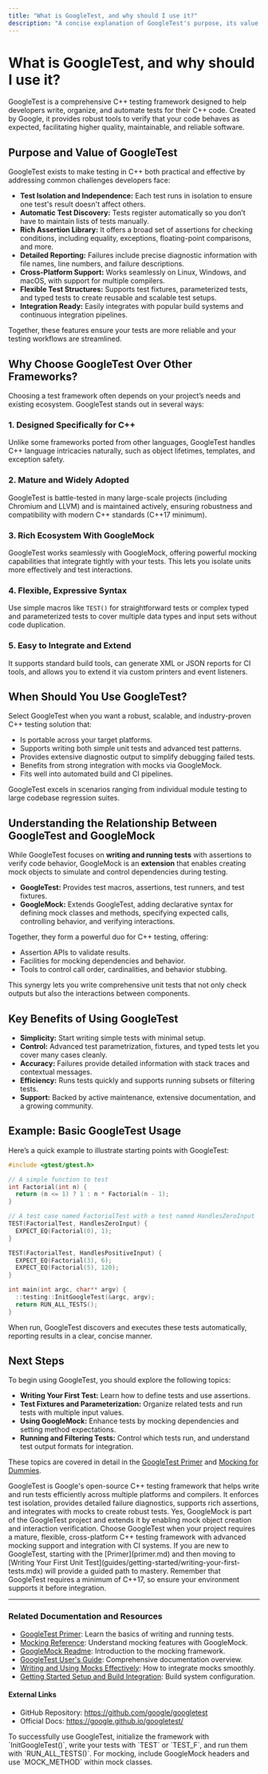```yaml
---
title: "What is GoogleTest, and why should I use it?"
description: "A concise explanation of GoogleTest's purpose, its value compared to other frameworks, and guidance on when to select it for your C++ projects. Provides clarity on its relationship with GoogleMock and the primary benefits it offers to developers."
---
```


# What is GoogleTest, and why should I use it?

GoogleTest is a comprehensive C++ testing framework designed to help developers write, organize, and automate tests for their C++ code. Created by Google, it provides robust tools to verify that your code behaves as expected, facilitating higher quality, maintainable, and reliable software.

## Purpose and Value of GoogleTest

GoogleTest exists to make testing in C++ both practical and effective by addressing common challenges developers face:

- **Test Isolation and Independence:** Each test runs in isolation to ensure one test's result doesn't affect others.
- **Automatic Test Discovery:** Tests register automatically so you don’t have to maintain lists of tests manually.
- **Rich Assertion Library:** It offers a broad set of assertions for checking conditions, including equality, exceptions, floating-point comparisons, and more.
- **Detailed Reporting:** Failures include precise diagnostic information with file names, line numbers, and failure descriptions.
- **Cross-Platform Support:** Works seamlessly on Linux, Windows, and macOS, with support for multiple compilers.
- **Flexible Test Structures:** Supports test fixtures, parameterized tests, and typed tests to create reusable and scalable test setups.
- **Integration Ready:** Easily integrates with popular build systems and continuous integration pipelines.

Together, these features ensure your tests are more reliable and your testing workflows are streamlined.

## Why Choose GoogleTest Over Other Frameworks?

Choosing a test framework often depends on your project’s needs and existing ecosystem. GoogleTest stands out in several ways:

### 1. Designed Specifically for C++
Unlike some frameworks ported from other languages, GoogleTest handles C++ language intricacies naturally, such as object lifetimes, templates, and exception safety.

### 2. Mature and Widely Adopted
GoogleTest is battle-tested in many large-scale projects (including Chromium and LLVM) and is maintained actively, ensuring robustness and compatibility with modern C++ standards (C++17 minimum).

### 3. Rich Ecosystem With GoogleMock
GoogleTest works seamlessly with GoogleMock, offering powerful mocking capabilities that integrate tightly with your tests. This lets you isolate units more effectively and test interactions.

### 4. Flexible, Expressive Syntax
Use simple macros like `TEST()` for straightforward tests or complex typed and parameterized tests to cover multiple data types and input sets without code duplication.

### 5. Easy to Integrate and Extend
It supports standard build tools, can generate XML or JSON reports for CI tools, and allows you to extend it via custom printers and event listeners.

## When Should You Use GoogleTest?

Select GoogleTest when you want a robust, scalable, and industry-proven C++ testing solution that:

- Is portable across your target platforms.
- Supports writing both simple unit tests and advanced test patterns.
- Provides extensive diagnostic output to simplify debugging failed tests.
- Benefits from strong integration with mocks via GoogleMock.
- Fits well into automated build and CI pipelines.

GoogleTest excels in scenarios ranging from individual module testing to large codebase regression suites.

## Understanding the Relationship Between GoogleTest and GoogleMock

While GoogleTest focuses on **writing and running tests** with assertions to verify code behavior, GoogleMock is an **extension** that enables creating mock objects to simulate and control dependencies during testing.

- **GoogleTest:** Provides test macros, assertions, test runners, and test fixtures.
- **GoogleMock:** Extends GoogleTest, adding declarative syntax for defining mock classes and methods, specifying expected calls, controlling behavior, and verifying interactions.

Together, they form a powerful duo for C++ testing, offering:

- Assertion APIs to validate results.
- Facilities for mocking dependencies and behavior.
- Tools to control call order, cardinalities, and behavior stubbing.

This synergy lets you write comprehensive unit tests that not only check outputs but also the interactions between components.

## Key Benefits of Using GoogleTest

- **Simplicity:** Start writing simple tests with minimal setup.
- **Control:** Advanced test parametrization, fixtures, and typed tests let you cover many cases cleanly.
- **Accuracy:** Failures provide detailed information with stack traces and contextual messages.
- **Efficiency:** Runs tests quickly and supports running subsets or filtering tests.
- **Support:** Backed by active maintenance, extensive documentation, and a growing community.

## Example: Basic GoogleTest Usage

Here’s a quick example to illustrate starting points with GoogleTest:

```cpp
#include <gtest/gtest.h>

// A simple function to test
int Factorial(int n) {
  return (n <= 1) ? 1 : n * Factorial(n - 1);
}

// A test case named FactorialTest with a test named HandlesZeroInput
TEST(FactorialTest, HandlesZeroInput) {
  EXPECT_EQ(Factorial(0), 1);
}

TEST(FactorialTest, HandlesPositiveInput) {
  EXPECT_EQ(Factorial(3), 6);
  EXPECT_EQ(Factorial(5), 120);
}

int main(int argc, char** argv) {
  ::testing::InitGoogleTest(&argc, argv);
  return RUN_ALL_TESTS();
}
```

When run, GoogleTest discovers and executes these tests automatically, reporting results in a clear, concise manner.

## Next Steps

To begin using GoogleTest, you should explore the following topics:

- **Writing Your First Test:** Learn how to define tests and use assertions.
- **Test Fixtures and Parameterization:** Organize related tests and run tests with multiple input values.
- **Using GoogleMock:** Enhance tests by mocking dependencies and setting method expectations.
- **Running and Filtering Tests:** Control which tests run, and understand test output formats for integration.

These topics are covered in detail in the [GoogleTest Primer](primer.md) and [Mocking for Dummies](gmock_for_dummies.md).


<AccordionGroup title="Frequently Asked Questions about GoogleTest">
<Accordion title="What is GoogleTest?">
GoogleTest is Google's open-source C++ testing framework that helps write and run tests efficiently across multiple platforms and compilers.
</Accordion>

<Accordion title="How does GoogleTest help improve test quality?">
It enforces test isolation, provides detailed failure diagnostics, supports rich assertions, and integrates with mocks to create robust tests.
</Accordion>

<Accordion title="Is GoogleMock included with GoogleTest?">
Yes, GoogleMock is part of the GoogleTest project and extends it by enabling mock object creation and interaction verification.
</Accordion>

<Accordion title="When should I choose GoogleTest for my projects?">
Choose GoogleTest when your project requires a mature, flexible, cross-platform C++ testing framework with advanced mocking support and integration with CI systems.
</Accordion>
</AccordionGroup>

<Tip>
If you are new to GoogleTest, starting with the [Primer](primer.md) and then moving to [Writing Your First Unit Test](guides/getting-started/writing-your-first-tests.mdx) will provide a guided path to mastery.
</Tip>

<Note>
Remember that GoogleTest requires a minimum of C++17, so ensure your environment supports it before integration.
</Note>

---

### Related Documentation and Resources

- [GoogleTest Primer](primer.md): Learn the basics of writing and running tests.
- [Mocking Reference](reference/mocking.md): Understand mocking features with GoogleMock.
- [GoogleMock Readme](googlemock/README.md): Introduction to the mocking framework.
- [GoogleTest User's Guide](docs/index.md): Comprehensive documentation overview.
- [Writing and Using Mocks Effectively](guides/core-workflows/mocking-techniques.mdx): How to integrate mocks smoothly.
- [Getting Started Setup and Build Integration](guides/getting-started/setup-build-integration.mdx): Build system configuration.

#### External Links

- GitHub Repository: https://github.com/google/googletest
- Official Docs: https://google.github.io/googletest/


<Check>
To successfully use GoogleTest, initialize the framework with `InitGoogleTest()`, write your tests with `TEST` or `TEST_F`, and run them with `RUN_ALL_TESTS()`. For mocking, include GoogleMock headers and use `MOCK_METHOD` within mock classes.
</Check>
